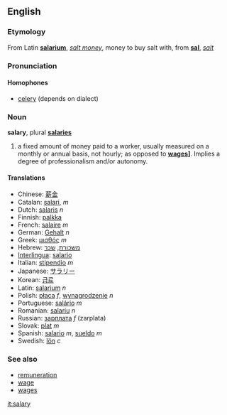 ==English==

===Etymology===
From Latin '''[[salarium]]''', ''[[salt money]]'', money to buy salt with, from '''[[sal]]''', ''[[salt]]''

===Pronunciation===
====Homophones====
*[[celery]] (depends on dialect)

===Noun===
'''salary''', plural '''[[salaries]]'''

# a fixed amount of money paid to a worker, usually measured on a monthly or annual basis, not hourly; as opposed to '''[[wages]]]'''. Implies a degree of professionalism and/or autonomy. 

====Translations====
*Chinese: [[薪金]]
*Catalan: [[salari]], ''m''
*Dutch: [[salaris]] ''n''
*Finnish: [[palkka]]
*French: [[salaire]] ''m''
*German: [[Gehalt]] ''n''
*Greek: [[μισθός]] ''m''
*Hebrew: [[משכורת]], [[שכר]]
*[[Interlingua]]: [[salario]]
*Italian: [[stipendio]] ''m''
*Japanese: [[サラリー]]
*Korean: [[급료]]
*Latin: [[salarium]] ''n''
*Polish: [[płaca]] ''f'', [[wynagrodzenie]] ''n''
*Portuguese: [[salário]] ''m''
*Romanian: [[salariu]] ''n''
*Russian: [[зарплата]] ''f'' (zarplata)
*Slovak: [[plat#Slovak|plat]] ''m''
*Spanish: [[salario]] ''m'', [[sueldo]] ''m''
*Swedish: [[lön]] ''c''

===See also===
* [[remuneration]]
* [[wage]]
* [[wages]]

[[it:salary]]
